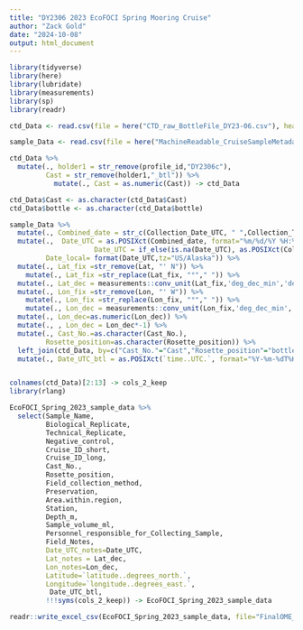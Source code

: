 ```yaml
---
title: "DY2306 2023 EcoFOCI Spring Mooring Cruise"
author: "Zack Gold"
date: "2024-10-08"
output: html_document
---
```


```r
library(tidyverse)
library(here)
library(lubridate)
library(measurements)
library(sp)
library(readr)

```

```r
ctd_Data <- read.csv(file = here("CTD_raw_BottleFile_DY23-06.csv"), header=T)

sample_Data <- read.csv(file = here("MachineReadable_CruiseSampleMetadata_DY23-06.csv"), header=T,fileEncoding="UTF-8")

```

```r
ctd_Data %>% 
  mutate(., holder1 = str_remove(profile_id,"DY2306c"),
         Cast = str_remove(holder1,"_btl")) %>% 
           mutate(., Cast = as.numeric(Cast)) -> ctd_Data

ctd_Data$Cast <- as.character(ctd_Data$Cast)
ctd_Data$bottle <- as.character(ctd_Data$bottle)
```


```r
sample_Data %>% 
  mutate(., Combined_date = str_c(Collection_Date_UTC, " ",Collection_Time_UTC)) %>% 
  mutate(.,  Date_UTC = as.POSIXct(Combined_date, format="%m/%d/%Y %H:%M", tz="UTC"),
                     Date_UTC = if_else(is.na(Date_UTC), as.POSIXct(Collection_Date_UTC, format="%m/%d/%y", tz="UTC"), Date_UTC ), 
         Date_local= format(Date_UTC,tz="US/Alaska")) %>% 
  mutate(., Lat_fix =str_remove(Lat, "' N")) %>% 
    mutate(., Lat_fix =str_replace(Lat_fix, "°"," ")) %>% 
  mutate(., Lat_dec = measurements::conv_unit(Lat_fix,'deg_dec_min','dec_deg')) %>% 
  mutate(., Lon_fix =str_remove(Lon, "' W")) %>% 
    mutate(., Lon_fix =str_replace(Lon_fix, "°"," ")) %>%
    mutate(., Lon_dec = measurements::conv_unit(Lon_fix,'deg_dec_min','dec_deg')) %>% 
  mutate(., Lon_dec=as.numeric(Lon_dec)) %>% 
  mutate(., , Lon_dec = Lon_dec*-1) %>% 
  mutate(., Cast_No.=as.character(Cast_No.),
         Rosette_position=as.character(Rosette_position)) %>% 
  left_join(ctd_Data, by=c("Cast_No."="Cast","Rosette_position"="bottle")) %>% 
  mutate(., Date_UTC_btl = as.POSIXct(`time..UTC.`, format="%Y-%m-%dT%H:%M:%SZ", tz="UTC") )-> EcoFOCI_Spring_2023_sample_data


colnames(ctd_Data)[2:13] -> cols_2_keep
library(rlang)

EcoFOCI_Spring_2023_sample_data %>% 
  select(Sample_Name, 
         Biological_Replicate,
         Technical_Replicate,
         Negative_control, 
         Cruise_ID_short, 
         Cruise_ID_long,
         Cast_No.,
         Rosette_position,
         Field_collection_method,
         Preservation,
         Area.within.region,
         Station,
         Depth_m,
         Sample_volume_ml,
         Personnel_responsible_for_Collecting_Sample,
         Field_Notes,
         Date_UTC_notes=Date_UTC,
         Lat_notes = Lat_dec,
         Lon_notes=Lon_dec,
         Latitude=`latitude..degrees_north.`, 
         Longitude=`longitude..degrees_east.`,
          Date_UTC_btl,
         !!!syms(cols_2_keep)) -> EcoFOCI_Spring_2023_sample_data

readr::write_excel_csv(EcoFOCI_Spring_2023_sample_data, file="FinalOME_Merge_DY23-06.csv")
```